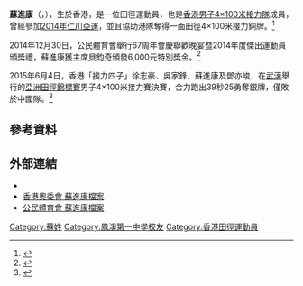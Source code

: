 {{NoteTA
|G1=Unit
}}
{{Infobox sportsperson
| name                      =蘇進康
| image                     =
| real_name                 =
| native_name               =
| native_name_lang          =
| romanizedname             =So Chun Hong
| english_name              =
| birth_name                =
| nationality               =
| national_team             ={{HKG-CHN}}
| ethnicity                 =
| hometown                  =
| citizenship               =
| birth_date                ={{Birth date and age|year=1993|month=4|day=20}}
| birth_place               =
| death_date                =
| death_place               =
| resting_place             =
| residence                 =
| education                 =
| alma_mater                =[[鳳溪第一中學|鳳溪第一中學]]
| occupation                =
| years_active              = 2009年－
| height                    ={{height|m=1.8}}
| weight                    ={{weight|kg=65}}
| spouse                    =
| country                   =
| sport                     =田徑
| event                     =混合運動
| collegeteam               =
| team=
| coach=Anthony Giorgi
| retired=
| worlds=
{{collapsible list
|'''2016年IAAF世界挑戰賽北京站'''：4×100公尺接力第二名
}}
| regionals=
{{collapsible list
|'''2011年亞洲城市田徑邀請賽公開男子組'''：4×100公尺接力第一名
|'''2012年亞洲青年田徑錦標賽'''：4×100公尺接力第三名
|'''2014年亞洲運動會'''：4×100公尺接力第三名
|'''2015年亞洲田徑大獎賽曼谷站'''：100公尺（2）第五名
|'''2015年亞洲田徑大獎賽巴吞他尼站'''：100公尺（2）第七名
|'''2015年亞洲田徑大獎賽莊他武里站'''：100公尺（2）第八名
|'''2015年亞洲田徑錦標賽'''：4×100公尺接力第二名
|'''2017年亞洲田徑錦標賽'''：4×100公尺接力第三名
}}
| nationals=
{{collapsible list
|'''2009年公民全港青少年田徑錦標賽第一站公開組'''：三級跳遠第1名
|'''2009年公民全港青少年田徑錦標賽第一站男甲組'''：跳遠第2名
|'''2009年公民全港青少年田徑錦標賽第一站男甲組'''：100公尺第10名
|'''2009年全港運動會男子組'''：田徑跳遠第3名
|'''2011年公民全港青少年田徑錦標賽第一站男子甲組'''：三級跳遠第1名
|'''2011年公民全港青少年田徑錦標賽第一站男子甲組'''：跳遠第1名
|'''2011年公民全港青少年田徑錦標賽第二站男子甲組'''：100公尺第4名
|'''2011年公民全港青少年田徑錦標賽第二站男子甲組'''：200公尺第24名
|'''2011年中國城市運動會男子組'''：田徑4×100公尺接力第4名
|'''2012年公民全港青少年田徑錦標賽第一站男子甲組'''：100公尺第3名
|'''2012年中國全國青年田徑錦標賽男子組'''：4×100公尺接力第3名
|'''2012年臺灣國際田徑錦標賽男子組'''：4×100公尺接力第4名
|'''2012年公民全港青少年田徑錦標賽第二站男子甲組'''：鉛球第12名
|'''2012年公民全港青少年田徑錦標賽第二站男子甲組'''：100公尺第3名
|'''2012年公民全港青少年田徑錦標賽第二站男子甲組'''：200公尺第1名
|'''2015年香港田徑系列賽一男子組'''：100公尺第8名
|'''2015年香港田徑系列賽一男子組'''：200公尺第8名
|'''2015年香港田徑系列賽二男子組'''：100公尺第10名
|'''2015年香港田徑系列賽二男子組'''：200公尺第9名
|'''2015年香港田徑系列賽四男子組排名賽'''：跳遠第1名
|'''2015年香港田徑系列賽四男子組'''：400公尺第7名
|'''2016年季前試賽男子組'''：100公尺第3名
|'''2016年季前試賽男子組'''：60公尺第4名
|'''2016年田徑測試賽男子組'''：100公尺第3名
|'''2016年香港田徑系列賽一男子組'''：100公尺第24名
|'''2016年臺灣國際田徑公開賽男子組'''：4×100公尺接力第1名
|'''2016年香港城市田徑錦標賽男子成年組'''：100公尺第6名
|'''2017年季前試賽男子組'''：100公尺第4名
|'''2017年香港田徑系列賽一男子組'''：100公尺第9名
|'''2017年香港田徑系列賽二男子組'''：100公尺第10名
|'''2018年季前試賽男子組'''：100公尺第5名
|'''2018年香港田徑系列賽一男子組'''：100公尺第6名
|'''2018年香港田徑系列賽二男子組'''：100公尺第23名
|'''2018年香港田徑系列賽三男子組'''：100公尺第6名
|'''2018年香港田徑錦標賽男子組'''：100公尺第4名
|'''2018年臺灣國際田徑公開賽男子組'''：4×100公尺接力第2名
}}
| olympics=
| highestranking=
{{整齊列表|class=wikitable
|'''50公尺-55公尺-60公尺-100公尺'''|第1225名（2019年1月1日）
}}
| pb=
{{collapsible list
|'''鉛球'''（7.26公斤）：8.95公尺（2012年）
|'''三級跳遠'''：13.97公尺（2011年）
|'''跳遠'''：6.97公尺（W：+1.1）（2011年）
|'''60公尺'''：6.89秒（W：+1.5）（2016年）
|'''100公尺'''：10.44秒（W：+1.5）（2014年）
|'''200公尺'''：21.61秒（W：+0.8）（2014年）
|'''400公尺'''：50.79秒（2015年）
|'''110公尺跨欄'''（106.7公分）：15.76秒（W：+0.4）（2012年）
|'''十項混合運動'''（1985 Tables）：4723（2011年）
}}
| medaltemplates=
{{MedalCountry|{{HKG}}}}
{{MedalSport|男子田徑}}
{{MedalCompetition|亞洲城市田徑邀請賽公開組}}
{{MedalGold|2011年中華民國臺北市松山區|4×100公尺接力}}
{{MedalCompetition|中國全國青年田徑錦標賽}}
{{MedalBronze|2012年中國江蘇省常州市|4×100公尺接力}}
{{MedalCompetition|亞洲青年田徑錦標賽}}
{{MedalBronze|2012年斯里蘭卡可倫坡|4×100公尺接力}}
{{MedalCompetition|亞洲運動會}}
{{MedalBronze|2014年韓國仁川廣域市|4×100公尺接力}}
{{MedalCompetition|Penn Relays}}
{{MedalSilver|2015年美國賓夕法尼亞州費拉德爾菲亞|4×100公尺接力（Olympic Development）}}
{{MedalCompetition|亞洲田徑錦標賽}}
{{MedalSilver|2015年中國湖北省武漢市漢陽區|4×100公尺接力}}
{{MedalBronze|2017年印度奧里薩邦布巴內斯瓦|4×100公尺接力}}
{{MedalCompetition|IAAF世界挑戰賽北京站}}
{{MedalSilver|2016年中國北京市朝陽區|4×100公尺接力}}
{{MedalCompetition|臺灣國際田徑公開賽}}
{{MedalGold|2016年中華民國桃園市桃園區|4×100公尺接力}}
{{MedalSilver|2018年中華民國臺北市松山區|4×100公尺接力}}
| show-medals=
| updated=2021年12月18日
}}

'''蘇進康'''（{{lang-en|So Chun-hong}}，{{bd|1993年|4月20日||catIdx=S蘇}}），生於香港，是一位田徑運動員，也是[[香港男子4×100米接力隊|香港男子4×100米接力隊]]成員，曾經參加[[2014年亞洲運動會|2014年仁川亞運]]，並且協助港隊奪得一面田徑4×100米接力銅牌。<ref>{{cite news|url=http://paper.wenweipo.com/2014/10/03/SP1410030012.htm|title=「接力四子」爭氣衝入三甲|newspaper=''[[文汇报_(香港)|文匯報]]''|date=2014年10月3日|accessdate=2014年12月31日|archive-date=2016年3月4日|archive-url=https://web.archive.org/web/20160304065845/http://paper.wenweipo.com/2014/10/03/SP1410030012.htm|dead-url=no}}</ref> 

2014年12月30日，公民體育會舉行67周年會慶聯歡晚宴暨2014年度傑出運動員頒獎禮，蘇進康獲主席[[貝鈞奇|貝鈞奇]]頒發6,000元特別獎金。<ref>{{cite news|title=公民會慶聯歡頒特別獎金|date=2014-12-31|url=http://football.on.cc/cnt/news/newc/20141231/fbnewc0116x0.html|newspaper=''[[東方日報_(香港)|東方日報 (香港)]]''}}</ref>

2015年6月4日，香港「接力四子」徐志豪、吳家鋒、蘇進康及鄧亦峻，在[[武漢|武漢]]舉行的[[2015年亞洲田徑錦標賽|亞洲田徑錦標賽]]男子4×100米接力賽決賽，合力跑出39秒25勇奪銀牌，僅敗於中國隊。<ref>{{cite news|title=港男接力隊亞洲田徑賽摘銀|date=2015年6月5日|url=http://orientaldaily.on.cc/cnt/sport/20150605/00286_008.html|newspaper=''[[東方日報_(香港)|東方日報 (香港)]]''|accessdate=2015年6月5日|archive-date=2016年3月4日|archive-url=https://web.archive.org/web/20160304211750/http://orientaldaily.on.cc/cnt/sport/20150605/00286_008.html|dead-url=no}}</ref>

== 參考資料 ==
{{Reflist|30em}}

== 外部連結 ==
*{{IAAF name|273722}}
*[https://web.archive.org/web/20141231051903/http://2014ag.hkolympic.org/site/athlete?id=84 香港奧委會 蘇進康檔案]
*[http://hkaaa.com/fspage.php?pid=835 公民體育會 蘇進康檔案] {{Wayback|url=http://hkaaa.com/fspage.php?pid=835 |date=20141231040128 }}

[[Category:蘇姓|Category:蘇姓]]
[[Category:鳳溪第一中學校友|Category:鳳溪第一中學校友]]
[[Category:香港田徑運動員|Category:香港田徑運動員]]